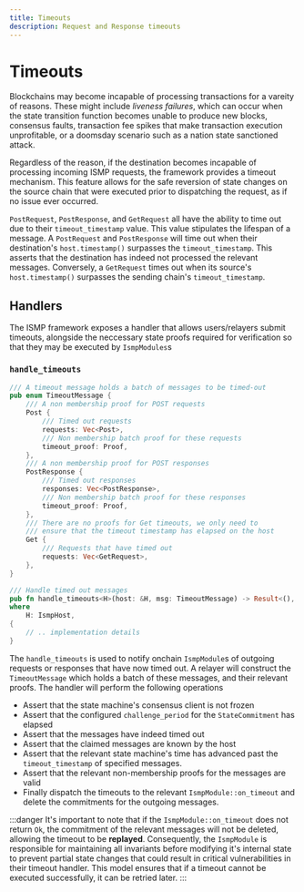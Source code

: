 ```yaml
---
title: Timeouts
description: Request and Response timeouts
---
```


# Timeouts

Blockchains may become incapable of processing transactions for a vareity of reasons. These might include _liveness failures_, which can occur when the state transition function becomes unable to produce new blocks, consensus faults, transaction fee spikes that make transaction execution unprofitable, or a doomsday scenario such as a nation state sanctioned attack.

Regardless of the reason, if the destination becomes incapable of processing incoming ISMP requests, the framework provides a timeout mechanism. This feature allows for the safe reversion of state changes on the source chain that were executed prior to dispatching the request, as if no issue ever occurred.

`PostRequest`, `PostResponse`, and `GetRequest` all have the ability to time out due to their `timeout_timestamp` value. This value stipulates the lifespan of a message. A `PostRequest` and `PostResponse` will time out when their destination's `host.timestamp()` surpasses the `timeout_timestamp`. This asserts that the destination has indeed not processed the relevant messages. Conversely, a `GetRequest` times out when its source's `host.timestamp()` surpasses the sending chain's `timeout_timestamp`.

## Handlers

The ISMP framework exposes a handler that allows users/relayers submit timeouts, alongside the neccessary state proofs required for verification so that they may be executed by `IsmpModules`s

### `handle_timeouts`

```rust
/// A timeout message holds a batch of messages to be timed-out
pub enum TimeoutMessage {
    /// A non membership proof for POST requests
    Post {
        /// Timed out requests
        requests: Vec<Post>,
        /// Non membership batch proof for these requests
        timeout_proof: Proof,
    },
    /// A non membership proof for POST responses
    PostResponse {
        /// Timed out responses
        responses: Vec<PostResponse>,
        /// Non membership batch proof for these responses
        timeout_proof: Proof,
    },
    /// There are no proofs for Get timeouts, we only need to
    /// ensure that the timeout timestamp has elapsed on the host
    Get {
        /// Requests that have timed out
        requests: Vec<GetRequest>,
    },
}

/// Handle timed out messages
pub fn handle_timeouts<H>(host: &H, msg: TimeoutMessage) -> Result<(), Error>
where
    H: IsmpHost,
{
    // .. implementation details
}
```
The `handle_timeouts` is used to notify onchain `IsmpModule`s of outgoing requests or responses that have now timed out. A relayer will construct the `TimeoutMessage` which holds a batch of these messages, and their relevant proofs. The handler will perform the following operations

- Assert that the state machine's consensus client is not frozen
- Assert that the configured `challenge_period` for the `StateCommitment` has elapsed
- Assert that the messages have indeed timed out
- Assert that the claimed messages are known by the host
- Assert that the relevant state machine's time has advanced past the `timeout_timestamp` of specified messages.
- Assert that the relevant non-membership proofs for the messages are valid
- Finally dispatch the timeouts to the relevant `IsmpModule::on_timeout` and delete the commitments for the outgoing messages.

:::danger
It's important to note that if the `IsmpModule::on_timeout` does not return `Ok`, the commitment of the relevant messages will not be deleted, allowing the timeout to be **replayed**. Consequently, the `IsmpModule` is responsible for maintaining all invariants before modifying it's internal state to prevent partial state changes that could result in critical vulnerabilities in their timeout handler. This model ensures that if a timeout cannot be executed successfully, it can be retried later.
:::

